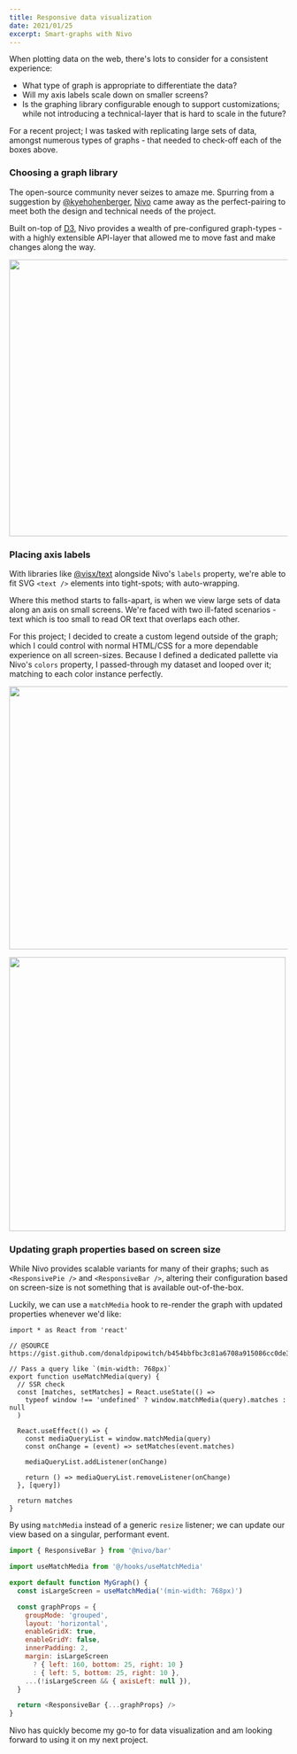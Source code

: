 ```yaml
---
title: Responsive data visualization
date: 2021/01/25
excerpt: Smart-graphs with Nivo
---
```


When plotting data on the web, there's lots to consider for a consistent experience:

- What type of graph is appropriate to differentiate the data?
- Will my axis labels scale down on smaller screens?
- Is the graphing library configurable enough to support customizations; while not introducing a technical-layer that is hard to scale in the future?

For a recent project; I was tasked with replicating large sets of data, amongst numerous types of graphs - that needed to check-off each of the boxes above.

### Choosing a graph library

The open-source community never seizes to amaze me. Spurring from a suggestion by [@kyehohenberger](https://twitter.com/kyehohenberger), [Nivo](https://nivo.rocks/) came away as the perfect-pairing to meet both the design and technical needs of the project.

Built on-top of [D3](https://d3js.org/), Nivo provides a wealth of pre-configured graph-types - with a highly extensible API-layer that allowed me to move fast and make changes along the way.

<TextLink href="https://nivo.rocks/storybook/">
  <Image unoptimized src="/uploads/nivo.png" width="1000" height="500" />
</TextLink>

### Placing axis labels

With libraries like [@visx/text](https://airbnb.io/visx/text) alongside Nivo's `labels` property, we're able to fit SVG `<text />` elements into tight-spots; with auto-wrapping.

Where this method starts to falls-apart, is when we view large sets of data along an axis on small screens. We're faced with two ill-fated scenarios - text which is too small to read OR text that overlaps each other.

For this project; I decided to create a custom legend outside of the graph; which I could control with normal HTML/CSS for a more dependable experience on all screen-sizes. Because I defined a dedicated pallette via Nivo's `colors` property, I passed-through my dataset and looped over it; matching to each color instance perfectly.

<Image unoptimized src="/uploads/graph-labels.png" width="1000" height="475" />

<Image
  unoptimized
  src="/uploads/graph-labels-mobile.png"
  width="500"
  height="495"
/>

### Updating graph properties based on screen size

While Nivo provides scalable variants for many of their graphs; such as `<ResponsivePie />` and `<ResponsiveBar />`, altering their configuration based on screen-size is not something that is available out-of-the-box.

Luckily, we can use a `matchMedia` hook to re-render the graph with updated properties whenever we'd like:

```tsx title="useMatchMedia.ts"
import * as React from 'react'

// @SOURCE https://gist.github.com/donaldpipowitch/b454bbfbc3c81a6708a915086cc0de31

// Pass a query like `(min-width: 768px)`
export function useMatchMedia(query) {
  // SSR check
  const [matches, setMatches] = React.useState(() =>
    typeof window !== 'undefined' ? window.matchMedia(query).matches : null
  )

  React.useEffect(() => {
    const mediaQueryList = window.matchMedia(query)
    const onChange = (event) => setMatches(event.matches)

    mediaQueryList.addListener(onChange)

    return () => mediaQueryList.removeListener(onChange)
  }, [query])

  return matches
}
```

By using `matchMedia` instead of a generic `resize` listener; we can update our view based on a singular, performant event.

```js title="MyGraph.js"
import { ResponsiveBar } from '@nivo/bar'

import useMatchMedia from '@/hooks/useMatchMedia'

export default function MyGraph() {
  const isLargeScreen = useMatchMedia('(min-width: 768px)')

  const graphProps = {
    groupMode: 'grouped',
    layout: 'horizontal',
    enableGridX: true,
    enableGridY: false,
    innerPadding: 2,
    margin: isLargeScreen
      ? { left: 160, bottom: 25, right: 10 }
      : { left: 5, bottom: 25, right: 10 },
    ...(!isLargeScreen && { axisLeft: null }),
  }

  return <ResponsiveBar {...graphProps} />
}
```

Nivo has quickly become my go-to for data visualization and am looking forward to using it on my next project.
